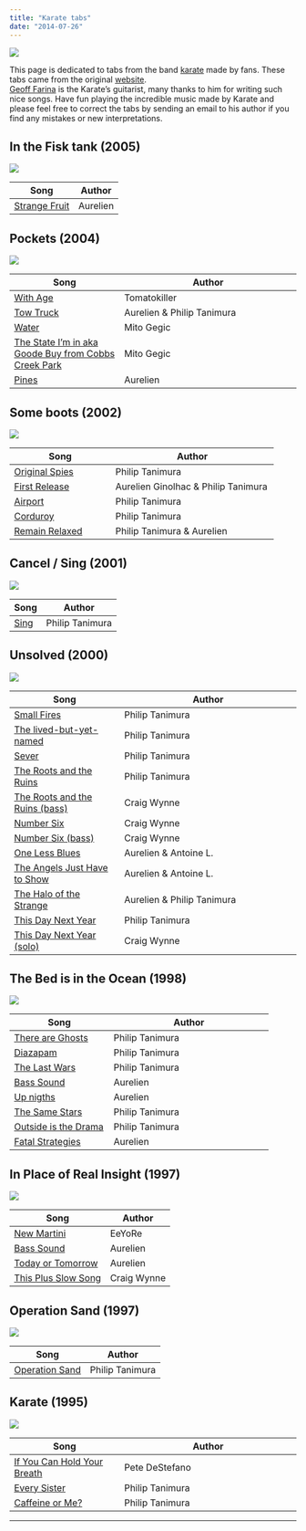 ```yaml
---
title: "Karate tabs"
date: "2014-07-26"
---
```


![](/images/background-2.jpg)

This page is dedicated to tabs from the band [karate][southern] made by fans. These tabs
came from the original [website][willem].  
[Geoff Farina][geoff] is the Karate's guitarist, many thanks to him for writing such nice songs.
Have fun playing the incredible music made by
Karate and please feel free to correct the tabs by sending an email to his author if you find
any mistakes or new interpretations.


## In the Fisk tank (2005)

![](/images/fishtank.jpg)

Song | Author 
-----|--------
[Strange Fruit](/tabs/StrangeFruit.txt) | Aurelien 


## Pockets (2004)

![](/images/pockets.jpg)


Song | Author 
-----|--------
[With Age](/tabs/WithAge.txt) | Tomatokiller 
[Tow Truck](/tabs/tow_truck.txt) | Aurelien & Philip Tanimura 
[Water](/tabs/Water.txt) | Mito Gegic
[The State I'm in aka Goode Buy from Cobbs Creek Park](/tabs/theStateImIn.txt) | Mito Gegic
[Pines](/tabs/Pines.TAB) | Aurelien

## Some boots (2002)

![](/images/someboots.jpg)

Song | Author 
-----|--------
[Original Spies](/tabs/original_spies.txt) | Philip Tanimura 
[First Release](/tabs/first_release.txt) | Aurelien Ginolhac & Philip Tanimura 
[Airport](/tabs/airport.txt) | Philip Tanimura
[Corduroy](/tabs/corduroy.txt) | Philip Tanimura
[Remain Relaxed](/tabs/remain_relaxed.tab) | Philip Tanimura & Aurelien

## Cancel / Sing (2001)

![](/images/cancelsing.jpg)

Song | Author 
-----|--------
[Sing](/tabs/sing.txt) | Philip Tanimura

## Unsolved (2000)


![](/images/unsolved.jpg)

Song | Author 
-----|--------
[Small Fires](/tabs/small_fires.txt) | Philip Tanimura
[The lived-but-yet-named](/tabs/the_lived_but_yet_named.txt) | Philip Tanimura
[Sever](/tabs/sever.txt) | Philip Tanimura
[The Roots and the Ruins](/tabs/the_roots_and_ruins.txt) | Philip Tanimura
[The Roots and the Ruins (bass)](/tabs/Roots_and_Ruins_bassline.html) | Craig Wynne
[Number Six](/tabs/Number_Six_guitar.html) | Craig Wynne
[Number Six (bass)](/tabs/Number_Six_bassline.html) | Craig Wynne
[One Less Blues](/tabs/one_less_blues.txt) | Aurelien & Antoine L.
[The Angels Just Have to Show](/tabs/the_angels_just_have_to_show.txt) | Aurelien & Antoine L.
[The Halo of the Strange](/tabs/the_halo_of_the_strange.txt) | Aurelien & Philip Tanimura
[This Day Next Year](/tabs/the_day_next_year.txt) | Philip Tanimura
[This Day Next Year (solo)](/tabs/This_Day_Next_Year_guitar_solo.html) | Craig Wynne

## The Bed is in the Ocean (1998)

![](/images/thebed.jpg)

Song | Author 
-----|--------
[There are Ghosts](/tabs/there_are_ghosts.txt) | Philip Tanimura
[Diazapam](/tabs/diazapam.txt) | Philip Tanimura
[The Last Wars](/tabs/the_last_wars.txt) | Philip Tanimura
[Bass Sound](/tabs/bass_sounds.txt) | Aurelien
[Up nigths](/tabs/up_nights.txt) | Aurelien
[The Same Stars](/tabs/the_same_stars.txt) | Philip Tanimura
[Outside is the Drama](/tabs/outside_is_the_drama.txt) | Philip Tanimura
[Fatal Strategies](/tabs/fatal_strategies.txt) | Aurelien

## In Place of Real Insight (1997)

![](/images/inplace.jpg)

Song | Author 
-----|--------
[New Martini](/tabs/NewMartini.txt) | EeYoRe
[Bass Sound](/tabs/bass_sounds.txt) | Aurelien
[Today or Tomorrow](/tabs/today_or_tomorrow.txt) | Aurelien
[This Plus Slow Song](/tabs/This_Plus_Slow_Song.html) | Craig Wynne

## Operation Sand (1997)

![](/images/operationsand.jpg)

Song | Author 
-----|--------
[Operation Sand](/tabs/operation_sand.txt) | Philip Tanimura

## Karate (1995)

![](/images/karate1.jpg)

Song | Author 
-----|--------
[If You Can Hold Your Breath](/tabs/IfYouCouldHoldYourBreath.txt) | Pete DeStefano
[Every Sister](/tabs/every_sister.txt) | Philip Tanimura
[Caffeine or Me?](/tabs/caffeine_or_me.txt) | Philip Tanimura


[southern]: http://shop.southern.com/karate/
[willem]: http://www.xs4all.nl/%7Eholthuw/home/home.htm
[geoff]: http://www.geofffarina.com

---
